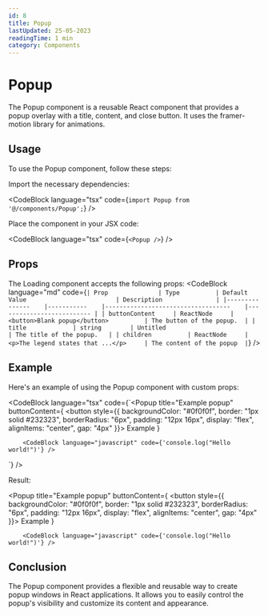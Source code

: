 ```yaml
---
id: 8
title: Popup
lastUpdated: 25-05-2023
readingTime: 1 min
category: Components
---
```


# Popup

The Popup component is a reusable React component that provides a popup overlay with a title, content, and close button. It uses the framer-motion library for animations.

## Usage
To use the Popup component, follow these steps:

Import the necessary dependencies:

<CodeBlock language="tsx" code={`import Popup from '@/components/Popup';`} />

Place the component in your JSX code:

<CodeBlock language="tsx" code={`<Popup />`} />
<br />

<Popup />

## Props

The Loading component accepts the following props:
<CodeBlock language="md" code={`| Prop          	| Type      	| Default Value                     	| Description              	|
|---------------	|-----------	|-----------------------------------	|--------------------------	|
| buttonContent 	| ReactNode 	| <button>Blank popup</button>      	| The button of the popup. 	|
| title         	| string    	| Untitled                          	| The title of the popup.  	|
| children      	| ReactNode 	| <p>The legend states that ...</p> 	| The content of the popup 	|`} />

## Example

Here's an example of using the Popup component with custom props:

<CodeBlock language="tsx" code={`<Popup
    title="Example popup"
    buttonContent={
        <button style={{
            backgroundColor: "#0f0f0f",
            border: "1px solid #232323",
            borderRadius: "6px",
            padding: "12px 16px",
            display: "flex",
           alignItems: "center",
           gap: "4px"
        }}>
            Example
            <GiftIcon width={16} height={16}/>
        </button>
    }
>   
        <CodeBlock language="javascript" code={'console.log("Hello world!")'} />
</Popup>`} />

Result: 

<Popup
    title="Example popup"
    buttonContent={
        <button style={{
            backgroundColor: "#0f0f0f",
            border: "1px solid #232323",
            borderRadius: "6px",
            padding: "12px 16px",
            display: "flex",
            alignItems: "center",
            gap: "4px"
        }}>
            Example
            <GiftIcon width={16} height={16}/>
        </button>
    }
>   
        <CodeBlock language="javascript" code={'console.log("Hello world!")'} />
</Popup>

## Conclusion
The Popup component provides a flexible and reusable way to create popup windows in React applications. It allows you to easily control the popup's visibility and customize its content and appearance.
